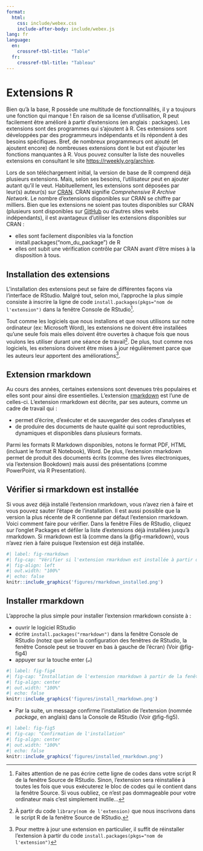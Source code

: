 ```yaml
---
format:
  html:
    css: include/webex.css
    include-after-body: include/webex.js
lang: fr
language:
  en:
    crossref-tbl-title: "Table"
  fr:
    crossref-tbl-title: "Tableau"
---
```


# Extensions R

Bien qu’à la base, R possède une multitude de fonctionnalités, il y a toujours une fonction qui manque ! En raison de sa license d’utilisation, R peut facilement être amélioré à partir d’extensions (en anglais : packages). Les extensions sont des programmes qui s’ajoutent à R. Ces extensions sont développées par des programmeurs indépendants et ils répondent à des besoins spécifiques. Bref, de nombreux programmeurs ont ajouté (et ajoutent encore) de nombreuses extensions dont le but est d’ajouter les fonctions manquantes à R. Vous pouvez consulter la liste des nouvelles extensions en consultant le site <https://rweekly.org/archive>. 

Lors de son téléchargement initial, la version de base de R comprend déjà plusieurs extensions. Mais, selon ses besoins, l’utilisateur peut en ajouter autant qu’il le veut. Habituellement, les extensions sont déposées par leur(s) auteur(s) sur [CRAN](https://cran.r-project.org/). CRAN signifie *Comprehensive R Archive Network*. Le nombre d’extensions disponibles sur CRAN se chiffre par milliers. Bien que les extensions ne soient pas toutes disponibles sur CRAN (plusieurs sont disponibles sur [GitHub](https://github.com) ou d'autres sites webs indépendants), il est avantageux d’utiliser les extensions disponibles sur CRAN :

- elles sont facilement disponibles via la fonction install.packages(“nom_du_package”) de R
- elles ont subit une vérification contrôle par CRAN avant d’être mises à la disposition à tous.

## Installation des extensions

L'installation des extensions peut se faire de différentes façons via l'interface de RStudio. Malgré tout, selon moi, l'approche la plus simple consiste à inscrire la ligne de code `install.packages(pkgs="nom de l'extension")` dans la fenêtre Console de RStudio[^installation].

[^installation]: Faites attention de ne pas écrire cette ligne de codes dans votre script R de la fenêtre Source de RStudio. Sinon, l'extension sera réinstallée à toutes les fois que vous exécuterez le bloc de codes qui le contient dans la fenêtre Source. Si vous oubliez, ce n'est pas dommageable pour votre ordinateur mais c'est simplement inutile...

Tout comme les logiciels que nous installons et que nous utilisons sur notre ordinateur (ex: Microsoft Word), les extensions ne doivent être installées qu’une seule fois mais elles doivent être ouvertes à chaque fois que nous voulons les utiliser durant une séance de travail[^library]. De plus, tout comme nos logiciels, les extensions doivent être mises à jour régulièrement parce que les auteurs leur apportent des améliorations[^update].

[^library]: À partir du code `library(nom de l'extension)` que nous inscrivons dans le script R de la fenêtre Source de RStudio.

[^update]: Pour mettre à jour une extension en particulier, il suffit de réinstaller l'extension à partir du code `install.packages(pkgs="nom de l'extension")`

## Extension rmarkdown

Au cours des années, certaines extensions sont devenues très populaires et elles sont pour ainsi dire essentielles. L'extension [rmarkdown](https://rmarkdown.rstudio.com/lesson-1.html) est l'une de celles-ci. L'extension rmarkdown est décrite, par ses auteurs, comme un cadre de travail qui :

- permet d'écrire, d'exécuter et de sauvegarder des codes d'analyses et 
- de produire des documents de haute qualité qui sont reproductibles, dynamiques et disponibles dans plusieurs formats. 

Parmi les formats R Markdown disponibles, notons le format PDF, HTML (incluant le format R Notebook), Word. De plus, l'extension rmarkdown permet de produit des documents écrits (comme des livres électroniques, via l'extension Bookdown) mais aussi des présentations (comme PowerPoint, via R Presentation). 

## Vérifier si rmarkdown est installée

Si vous avez déjà installé l'extension rmarkdown, vous n'avez rien à faire et vous pouvez sauter l'étape de l'installation. Il est aussi possible que la version la plus récente de R contienne par défaut l'extension rmarkdown. Voici comment faire pour vérifier. Dans la fenêtre Files de RStudio, cliquez sur l'onglet Packages et défiler la liste d'extensions déjà installées jusqu'à rmarkdown. Si rmarkdown est là (comme dans la @fig-rmarkdown), vous n'avez rien à faire puisque l'extension est déjà installée.

```r
#| label: fig-rmarkdown
#| fig-cap: "Vérifier si l'extension rmarkdown est installée à partir de la fenêtre Files de RStudio"
#| fig-align: left
#| out.width: "100%"
#| echo: false
knitr::include_graphics('figures/rmarkdown_installed.png')
```

## Installer rmarkdown

L'approche la plus simple pour installer l'extension rmarkdown consiste à :

- ouvrir le logiciel RStudio
- écrire `install.packages("rmarkdown")` dans la fenêtre Console de RStudio (notez que selon la configuration des fenêtres de RStudio, la fenêtre Console peut se trouver en bas à gauche de l'écran) (Voir @fig-fig4)
- appuyer sur la touche enter (`↵`)

```r
#| label: fig-fig4
#| fig-cap: "Installation de l'extension rmarkdown à partir de la fenêtre Console de RStudio"
#| fig-align: center
#| out.width: "100%"
#| echo: false
knitr::include_graphics('figures/install_rmarkdown.png')
```

- Par la suite, un message confirme l'installation de l'extension (nommée _package_, en anglais) dans la Console de RStudio (Voir @fig-fig5).

```r
#| label: fig-fig5
#| fig-cap: "Confirmation de l'installation"
#| fig-align: center
#| out.width: "100%"
#| echo: false
knitr::include_graphics('figures/installed_rmarkdown.png')
```

